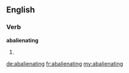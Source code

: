 ==English==

===Verb===
'''abalienating'''

# {{present participle of|[[abalienate]]}}

[[de:abalienating]]
[[fr:abalienating]]
[[my:abalienating]]